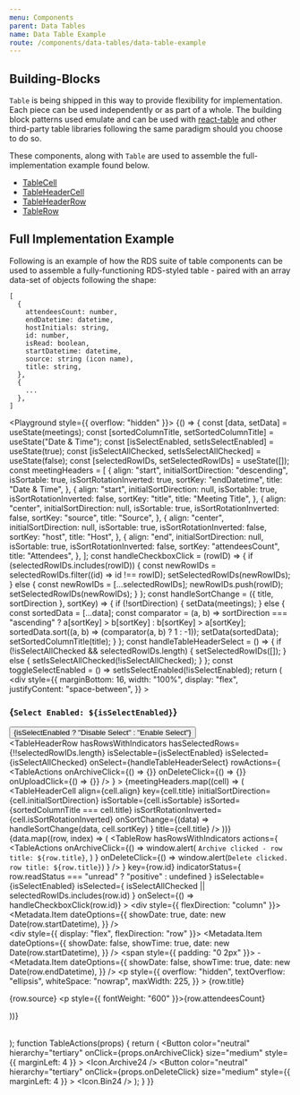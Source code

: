 ```yaml
---
menu: Components
parent: Data Tables
name: Data Table Example
route: /components/data-tables/data-table-example
---
```




## Building-Blocks

`Table` is being shipped in this way to provide flexibility for implementation.
Each piece can be used independently or as part of a whole. The building block
patterns used emulate and can be used with
[react-table](https://tanstack.com/table/v8/docs/guide/introduction) and other
third-party table libraries following the same paradigm should you choose to do
so.

These components, along with `Table` are used to assemble the
full-implementation example found below.

- [TableCell](/components/data-tables/building-blocks/table-cell)
- [TableHeaderCell](/components/data-tables/building-blocks/table-header-cell)
- [TableHeaderRow](/components/data-tables/building-blocks/table-header-row)
- [TableRow](/components/data-tables/building-blocks/table-row)

## Full Implementation Example

Following is an example of how the RDS suite of table components can be used to
assemble a fully-functioning RDS-styled table - paired with an array data-set of
objects following the shape:

```
[
  {
    attendeesCount: number,
    endDatetime: datetime,
    hostInitials: string,
    id: number,
    isRead: boolean,
    startDatetime: datetime,
    source: string (icon name),
    title: string,
  },
  {
    ...
  },
]
```

<Playground style={{ overflow: "hidden" }}>
  {() => {
    const [data, setData] = useState(meetings);
    const [sortedColumnTitle, setSortedColumnTitle] = useState("Date & Time");
    const [isSelectEnabled, setIsSelectEnabled] = useState(true);
    const [isSelectAllChecked, setIsSelectAllChecked] = useState(false);
    const [selectedRowIDs, setSelectedRowIDs] = useState([]);
    const meetingHeaders = [
      {
        align: "start",
        initialSortDirection: "descending",
        isSortable: true,
        isSortRotationInverted: true,
        sortKey: "endDatetime",
        title: "Date & Time",
      },
      {
        align: "start",
        initialSortDirection: null,
        isSortable: true,
        isSortRotationInverted: false,
        sortKey: "title",
        title: "Meeting Title",
      },
      {
        align: "center",
        initialSortDirection: null,
        isSortable: true,
        isSortRotationInverted: false,
        sortKey: "source",
        title: "Source",
      },
      {
        align: "center",
        initialSortDirection: null,
        isSortable: true,
        isSortRotationInverted: false,
        sortKey: "host",
        title: "Host",
      },
      {
        align: "end",
        initialSortDirection: null,
        isSortable: true,
        isSortRotationInverted: false,
        sortKey: "attendeesCount",
        title: "Attendees",
      },
    ];
    const handleCheckboxClick = (rowID) => {
      if (selectedRowIDs.includes(rowID)) {
        const newRowIDs = selectedRowIDs.filter((id) => id !== rowID);
        setSelectedRowIDs(newRowIDs);
      } else {
        const newRowIDs = [...selectedRowIDs];
        newRowIDs.push(rowID);
        setSelectedRowIDs(newRowIDs);
      }
    };
    const handleSortChange = ({ title, sortDirection }, sortKey) => {
      if (!sortDirection) {
        setData(meetings);
      } else {
        const sortedData = [...data];
        const comparator = (a, b) =>
          sortDirection === "ascending"
            ? a[sortKey] > b[sortKey]
            : b[sortKey] > a[sortKey];
        sortedData.sort((a, b) => (comparator(a, b) ? 1 : -1));
        setData(sortedData);
        setSortedColumnTitle(title);
      }
    };
    const handleTableHeaderSelect = () => {
      if (!isSelectAllChecked && selectedRowIDs.length) {
        setSelectedRowIDs([]);
      } else {
        setIsSelectAllChecked(!isSelectAllChecked);
      }
    };
    const toggleSelectEnabled = () => setIsSelectEnabled(!isSelectEnabled);
    return (
      <Fragment>
        <div
          style={{
            marginBottom: 16,
            width: "100%",
            display: "flex",
            justifyContent: "space-between",
          }}
        >
          <h3>{`Select Enabled: ${isSelectEnabled}`}</h3>
          <Button
            color="tint"
            hierarchy="primary"
            onClick={toggleSelectEnabled}
          >
            {isSelectEnabled ? "Disable Select" : "Enable Select"}
          </Button>
        </div>
        <div>
          <Table>
            <thead>
              <TableHeaderRow
                hasRowsWithIndicators
                hasSelectedRows={!!selectedRowIDs.length}
                isSelectable={isSelectEnabled}
                isSelected={isSelectAllChecked}
                onSelect={handleTableHeaderSelect}
                rowActions={
                  <TableActions
                    onArchiveClick={() => {}}
                    onDeleteClick={() => {}}
                    onUploadClick={() => {}}
                  />
                }
              >
                {meetingHeaders.map((cell) => (
                  <TableHeaderCell
                    align={cell.align}
                    key={cell.title}
                    initialSortDirection={cell.initialSortDirection}
                    isSortable={cell.isSortable}
                    isSorted={sortedColumnTitle === cell.title}
                    isSortRotationInverted={cell.isSortRotationInverted}
                    onSortChange={(data) =>
                      handleSortChange(data, cell.sortKey)
                    }
                    title={cell.title}
                  />
                ))}
              </TableHeaderRow>
            </thead>
            <tbody>
              {data.map((row, index) => (
                <TableRow
                  hasRowsWithIndicators
                  actions={
                    <TableActions
                      onArchiveClick={() =>
                        window.alert(
                          `Archive clicked - row title: ${row.title}`,
                        )
                      }
                      onDeleteClick={() =>
                        window.alert(`Delete clicked. row title: ${row.title}`)
                      }
                    />
                  }
                  key={row.id}
                  indicatorStatus={
                    row.readStatus === "unread" ? "positive" : undefined
                  }
                  isSelectable={isSelectEnabled}
                  isSelected={
                    isSelectAllChecked || selectedRowIDs.includes(row.id)
                  }
                  onSelect={() => handleCheckboxClick(row.id)}
                >
                  <TableCell>
                    <div style={{ flexDirection: "column" }}>
                      <div>
                        <Metadata isNotPadded>
                          <Metadata.Item
                            dateOptions={{
                              showDate: true,
                              date: new Date(row.startDatetime),
                            }}
                          />
                        </Metadata>
                      </div>
                      <div style={{ display: "flex", flexDirection: "row" }}>
                        <Metadata isNotPadded>
                          <Metadata.Item
                            dateOptions={{
                              showDate: false,
                              showTime: true,
                              date: new Date(row.startDatetime),
                            }}
                          />
                        </Metadata>
                        <span style={{ padding: "0 2px" }}> - </span>
                        <Metadata isNotPadded>
                          <Metadata.Item
                            dateOptions={{
                              showDate: false,
                              showTime: true,
                              date: new Date(row.endDatetime),
                            }}
                          />
                        </Metadata>
                      </div>
                    </div>
                  </TableCell>
                  <TableCell>
                    <p
                      style={{
                        overflow: "hidden",
                        textOverflow: "ellipsis",
                        whiteSpace: "nowrap",
                        maxWidth: 225,
                      }}
                    >
                      {row.title}
                    </p>
                  </TableCell>
                  <TableCell align="center">{row.source}</TableCell>
                  <TableCell align="center">
                    <Avatar initials={row.hostInitials} size={40} />
                  </TableCell>
                  <TableCell align="end">
                    <p style={{ fontWeight: "600" }}>{row.attendeesCount}</p>
                  </TableCell>
                </TableRow>
              ))}
            </tbody>
          </Table>
        </div>
      </Fragment>
    );
    function TableActions(props) {
      return (
        <Fragment>
          <Button
            color="neutral"
            hierarchy="tertiary"
            onClick={props.onArchiveClick}
            size="medium"
            style={{ marginLeft: 4 }}
          >
            <Icon.Archive24 />
          </Button>
          <Button
            color="neutral"
            hierarchy="tertiary"
            onClick={props.onDeleteClick}
            size="medium"
            style={{ marginLeft: 4 }}
          >
            <Icon.Bin24 />
          </Button>
        </Fragment>
      );
    }
  }}
</Playground>
